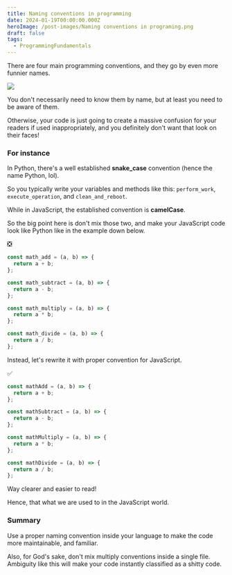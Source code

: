 ```yaml
---
title: Naming conventions in programming
date: 2024-01-19T00:00:00.000Z
heroImage: /post-images/Naming conventions in programing.png
draft: false
tags:
  - ProgrammingFundamentals
---
```


There are four main programming conventions, and they go by even more funnier names.

![](</post-images/Naming conventions in programing ILLUSTRATION.png>)

You don't necessarily need to know them by name, but at least you need to be aware of them.

Otherwise, your code is just going to create a massive confusion for your readers if used inappropriately, and you definitely don't want that look on their faces!

### For instance

In Python, there's a well established **snake\_case** convention (hence the name Python, lol).

So you typically write your variables and methods like this: `perform_work`, `execute_operation`, and `clean_and_reboot`.

While in JavaScript, the established convention is **camelCase**.

So the big point here is don't mix those two, and make your JavaScript code look like Python like in the example down below.

❎

```javascript
const math_add = (a, b) => {
  return a + b;
};

const math_subtract = (a, b) => {
  return a - b;
};

const math_multiply = (a, b) => {
  return a * b;
};

const math_divide = (a, b) => {
  return a / b;
};
```

Instead, let's rewrite it with proper convention for JavaScript.

✅

```javascript
const mathAdd = (a, b) => {
  return a + b;
};

const mathSubtract = (a, b) => {
  return a - b;
};

const mathMultiply = (a, b) => {
  return a * b;
};

const mathDivide = (a, b) => {
  return a / b;
};
```

Way clearer and easier to read!

Hence, that what we are used to in the JavaScript world.

### Summary

Use a proper naming convention inside your language to make the code more maintainable, and familiar.

Also, for God's sake, don't mix multiply conventions inside a single file. Ambiguity like this will make your code instantly classified as a shitty code.
